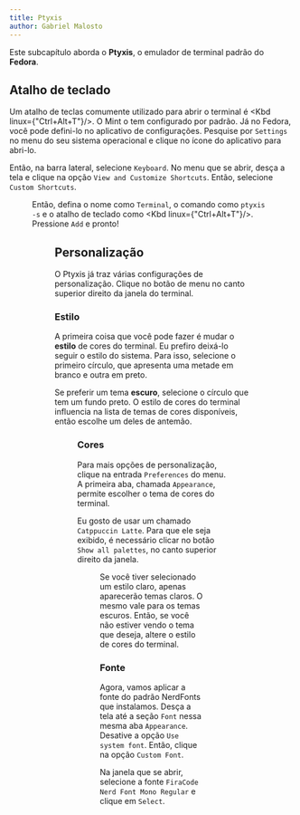 ```yaml
---
title: Ptyxis
author: Gabriel Malosto
---
```





Este subcapítulo aborda o **Ptyxis**, o emulador de terminal padrão do **Fedora**.

## Atalho de teclado

Um atalho de teclas comumente utilizado para abrir o terminal é <Kbd linux={"Ctrl+Alt+T"}/>.
O Mint o tem configurado por padrão.
Já no Fedora, você pode defini-lo no aplicativo de configurações.
Pesquise por `Settings` no menu do seu sistema operacional e clique no ícone do aplicativo para abri-lo.

Então, na barra lateral, selecione `Keyboard`.
No menu que se abrir, desça a tela e clique na opção `View and Customize Shortcuts`.
Então, selecione `Custom Shortcuts`.

<Figure
  caption="Selecionando menu de atalhos de teclado nas configurações do GNOME."
  images={[
    {
      src: openingKeyboardSettings,
      alt: "Configurações do GNOME, em que está aberto o menu de atalhos de teclado.",
    },
  ]}
/>

Então, defina o nome como `Terminal`, o comando como `ptyxis -s` e o atalho de teclado como <Kbd linux={"Ctrl+Alt+T"}/>.
Pressione `Add` e pronto!

<Figure
  caption="Definindo o atalho de teclado para abrir o terminal."
  images={[
    {
      src: settingTerminalShortcut,
      alt: "Configurações do GNOME, em que se define o atalho de teclado para abrir o terminal.",
    },
  ]}
/>

## Personalização

O Ptyxis já traz várias configurações de personalização.
Clique no botão de menu no canto superior direito da janela do terminal.

### Estilo

A primeira coisa que você pode fazer é mudar o **estilo** de cores do terminal.
Eu prefiro deixá-lo seguir o estilo do sistema.
Para isso, selecione o primeiro círculo, que apresenta uma metade em branco e outra em preto.

Se preferir um tema **escuro**, selecione o círculo que tem um fundo preto.
O estilo de cores do terminal influencia na lista de temas de cores disponíveis, então escolhe um deles de antemão.

<Figure
  caption="Definindo o estilo de cores do terminal."
  images={[
    {
      src: ptyxisMenu,
      alt: "Menu do terminal Ptyxis, em que se define o estilo de cores do terminal.",
    },
  ]}
/>

### Cores

Para mais opções de personalização, clique na entrada `Preferences` do menu.
A primeira aba, chamada `Appearance`, permite escolher o tema de cores do terminal.

Eu gosto de usar um chamado `Catppuccin Latte`.
Para que ele seja exibido, é necessário clicar no botão `Show all palettes`, no canto superior direito da janela.

<Figure
  caption="Definindo o estilo de cores do terminal."
  images={[
    {
      src: settingTheme,
      alt: `Configurações do terminal Ptyxis, na aba "Appearance", em que se seleciona o tema "Catppuccin Latte".`,
    },
  ]}
/>

Se você tiver selecionado um estilo claro, apenas aparecerão temas claros.
O mesmo vale para os temas escuros.
Então, se você não estiver vendo o tema que deseja, altere o estilo de cores do terminal.

### Fonte

Agora, vamos aplicar a fonte do padrão NerdFonts que instalamos.
Desça a tela até a seção `Font` nessa mesma aba `Appearance`.
Desative a opção `Use system font`.
Então, clique na opção `Custom Font`.

Na janela que se abrir, selecione a fonte `FiraCode Nerd Font Mono Regular` e clique em `Select`.

<Figure
  caption="Menu de seleção de fonte."
  images={[
    {
      src: selectingFiraCode,
      alt: `Menu de seleção de fontes do GNOME Terminal, em que se busca pelo texto "FiraCode", e se seleciona a fonte "FiraCode Nerd Font Mono Regular".`,
    },
  ]}
/>
